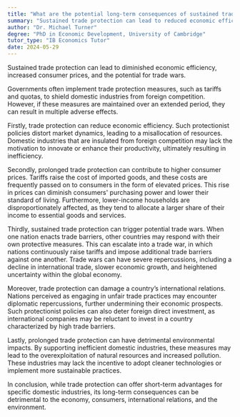 ```yaml
---
title: "What are the potential long-term consequences of sustained trade protection?"
summary: "Sustained trade protection can lead to reduced economic efficiency, higher consumer prices, and potential trade wars."
author: "Dr. Michael Turner"
degree: "PhD in Economic Development, University of Cambridge"
tutor_type: "IB Economics Tutor"
date: 2024-05-29
---
```


Sustained trade protection can lead to diminished economic efficiency, increased consumer prices, and the potential for trade wars.

Governments often implement trade protection measures, such as tariffs and quotas, to shield domestic industries from foreign competition. However, if these measures are maintained over an extended period, they can result in multiple adverse effects. 

Firstly, trade protection can reduce economic efficiency. Such protectionist policies distort market dynamics, leading to a misallocation of resources. Domestic industries that are insulated from foreign competition may lack the motivation to innovate or enhance their productivity, ultimately resulting in inefficiency.

Secondly, prolonged trade protection can contribute to higher consumer prices. Tariffs raise the cost of imported goods, and these costs are frequently passed on to consumers in the form of elevated prices. This rise in prices can diminish consumers' purchasing power and lower their standard of living. Furthermore, lower-income households are disproportionately affected, as they tend to allocate a larger share of their income to essential goods and services.

Thirdly, sustained trade protection can trigger potential trade wars. When one nation enacts trade barriers, other countries may respond with their own protective measures. This can escalate into a trade war, in which nations continuously raise tariffs and impose additional trade barriers against one another. Trade wars can have severe repercussions, including a decline in international trade, slower economic growth, and heightened uncertainty within the global economy.

Moreover, trade protection can damage a country’s international relations. Nations perceived as engaging in unfair trade practices may encounter diplomatic repercussions, further undermining their economic prospects. Such protectionist policies can also deter foreign direct investment, as international companies may be reluctant to invest in a country characterized by high trade barriers.

Lastly, prolonged trade protection can have detrimental environmental impacts. By supporting inefficient domestic industries, these measures may lead to the overexploitation of natural resources and increased pollution. These industries may lack the incentive to adopt cleaner technologies or implement more sustainable practices.

In conclusion, while trade protection can offer short-term advantages for specific domestic industries, its long-term consequences can be detrimental to the economy, consumers, international relations, and the environment.
    
